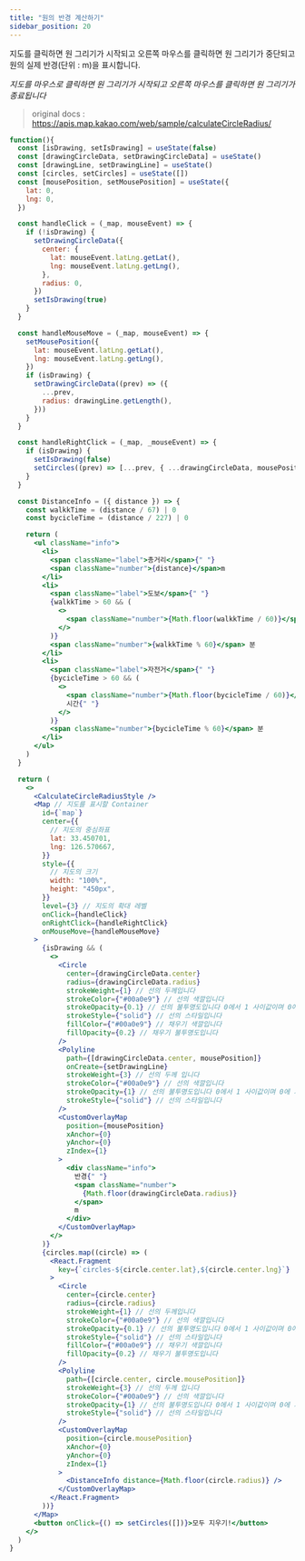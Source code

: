 ```yaml
---
title: "원의 반경 계산하기"
sidebar_position: 20
---
```


지도를 클릭하면 원 그리기가 시작되고 오른쪽 마우스를 클릭하면 원 그리기가 중단되고 원의 실제 반경(단위 : m)을 표시합니다.

_지도를 마우스로 클릭하면 원 그리기가 시작되고_
_오른쪽 마우스를 클릭하면 원 그리기가 종료됩니다_

> original docs : https://apis.map.kakao.com/web/sample/calculateCircleRadius/

```jsx live
function(){
  const [isDrawing, setIsDrawing] = useState(false)
  const [drawingCircleData, setDrawingCircleData] = useState()
  const [drawingLine, setDrawingLine] = useState()
  const [circles, setCircles] = useState([])
  const [mousePosition, setMousePosition] = useState({
    lat: 0,
    lng: 0,
  })

  const handleClick = (_map, mouseEvent) => {
    if (!isDrawing) {
      setDrawingCircleData({
        center: {
          lat: mouseEvent.latLng.getLat(),
          lng: mouseEvent.latLng.getLng(),
        },
        radius: 0,
      })
      setIsDrawing(true)
    }
  }

  const handleMouseMove = (_map, mouseEvent) => {
    setMousePosition({
      lat: mouseEvent.latLng.getLat(),
      lng: mouseEvent.latLng.getLng(),
    })
    if (isDrawing) {
      setDrawingCircleData((prev) => ({
        ...prev,
        radius: drawingLine.getLength(),
      }))
    }
  }

  const handleRightClick = (_map, _mouseEvent) => {
    if (isDrawing) {
      setIsDrawing(false)
      setCircles((prev) => [...prev, { ...drawingCircleData, mousePosition }])
    }
  }

  const DistanceInfo = ({ distance }) => {
    const walkkTime = (distance / 67) | 0
    const bycicleTime = (distance / 227) | 0

    return (
      <ul className="info">
        <li>
          <span className="label">총거리</span>{" "}
          <span className="number">{distance}</span>m
        </li>
        <li>
          <span className="label">도보</span>{" "}
          {walkkTime > 60 && (
            <>
              <span className="number">{Math.floor(walkkTime / 60)}</span> 시간{" "}
            </>
          )}
          <span className="number">{walkkTime % 60}</span> 분
        </li>
        <li>
          <span className="label">자전거</span>{" "}
          {bycicleTime > 60 && (
            <>
              <span className="number">{Math.floor(bycicleTime / 60)}</span>{" "}
              시간{" "}
            </>
          )}
          <span className="number">{bycicleTime % 60}</span> 분
        </li>
      </ul>
    )
  }

  return (
    <>
      <CalculateCircleRadiusStyle />
      <Map // 지도를 표시할 Container
        id={`map`}
        center={{
          // 지도의 중심좌표
          lat: 33.450701,
          lng: 126.570667,
        }}
        style={{
          // 지도의 크기
          width: "100%",
          height: "450px",
        }}
        level={3} // 지도의 확대 레벨
        onClick={handleClick}
        onRightClick={handleRightClick}
        onMouseMove={handleMouseMove}
      >
        {isDrawing && (
          <>
            <Circle
              center={drawingCircleData.center}
              radius={drawingCircleData.radius}
              strokeWeight={1} // 선의 두께입니다
              strokeColor={"#00a0e9"} // 선의 색깔입니다
              strokeOpacity={0.1} // 선의 불투명도입니다 0에서 1 사이값이며 0에 가까울수록 투명합니다
              strokeStyle={"solid"} // 선의 스타일입니다
              fillColor={"#00a0e9"} // 채우기 색깔입니다
              fillOpacity={0.2} // 채우기 불투명도입니다
            />
            <Polyline
              path={[drawingCircleData.center, mousePosition]}
              onCreate={setDrawingLine}
              strokeWeight={3} // 선의 두께 입니다
              strokeColor={"#00a0e9"} // 선의 색깔입니다
              strokeOpacity={1} // 선의 불투명도입니다 0에서 1 사이값이며 0에 가까울수록 투명합니다
              strokeStyle={"solid"} // 선의 스타일입니다
            />
            <CustomOverlayMap
              position={mousePosition}
              xAnchor={0}
              yAnchor={0}
              zIndex={1}
            >
              <div className="info">
                반경{" "}
                <span className="number">
                  {Math.floor(drawingCircleData.radius)}
                </span>
                m
              </div>
            </CustomOverlayMap>
          </>
        )}
        {circles.map((circle) => (
          <React.Fragment
            key={`circles-${circle.center.lat},${circle.center.lng}`}
          >
            <Circle
              center={circle.center}
              radius={circle.radius}
              strokeWeight={1} // 선의 두께입니다
              strokeColor={"#00a0e9"} // 선의 색깔입니다
              strokeOpacity={0.1} // 선의 불투명도입니다 0에서 1 사이값이며 0에 가까울수록 투명합니다
              strokeStyle={"solid"} // 선의 스타일입니다
              fillColor={"#00a0e9"} // 채우기 색깔입니다
              fillOpacity={0.2} // 채우기 불투명도입니다
            />
            <Polyline
              path={[circle.center, circle.mousePosition]}
              strokeWeight={3} // 선의 두께 입니다
              strokeColor={"#00a0e9"} // 선의 색깔입니다
              strokeOpacity={1} // 선의 불투명도입니다 0에서 1 사이값이며 0에 가까울수록 투명합니다
              strokeStyle={"solid"} // 선의 스타일입니다
            />
            <CustomOverlayMap
              position={circle.mousePosition}
              xAnchor={0}
              yAnchor={0}
              zIndex={1}
            >
              <DistanceInfo distance={Math.floor(circle.radius)} />
            </CustomOverlayMap>
          </React.Fragment>
        ))}
      </Map>
      <button onClick={() => setCircles([])}>모두 지우기!</button>
    </>
  )
}
```
